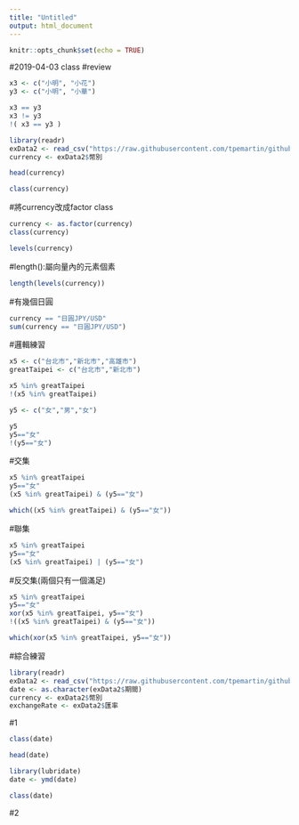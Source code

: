 ```yaml
---
title: "Untitled"
output: html_document
---
```


```r
knitr::opts_chunk$set(echo = TRUE)
```

#2019-04-03 class
#review
```r
x3 <- c("小明", "小花")
y3 <- c("小明", "小華")

x3 == y3
x3 != y3
!( x3 == y3 )
```

```r
library(readr)
exData2 <- read_csv("https://raw.githubusercontent.com/tpemartin/github-data/master/exData2.csv")
currency <- exData2$幣別
```
```r
head(currency)
```

```r
class(currency)
```

#將currency改成factor class
```r
currency <- as.factor(currency)
class(currency)
```

```r
levels(currency)
```
#length():屬向量內的元素個素
```r
length(levels(currency))
```
#有幾個日圓
```r
currency == "日圓JPY/USD"
sum(currency == "日圓JPY/USD")
```

#邏輯練習
```r
x5 <- c("台北市","新北市","高雄市")
greatTaipei <- c("台北市","新北市")

x5 %in% greatTaipei
!(x5 %in% greatTaipei)
```

```r
y5 <- c("女","男","女")

y5
y5=="女"
!(y5=="女")
```

#交集
```r
x5 %in% greatTaipei
y5=="女"
(x5 %in% greatTaipei) & (y5=="女")
```

```r
which((x5 %in% greatTaipei) & (y5=="女"))
```

#聯集
```r
x5 %in% greatTaipei
y5=="女"
(x5 %in% greatTaipei) | (y5=="女")
```

#反交集(兩個只有一個滿足)
```r
x5 %in% greatTaipei
y5=="女"
xor(x5 %in% greatTaipei, y5=="女")
!((x5 %in% greatTaipei) & (y5=="女"))
```

```r
which(xor(x5 %in% greatTaipei, y5=="女"))
```

#綜合練習
```r
library(readr)
exData2 <- read_csv("https://raw.githubusercontent.com/tpemartin/github-data/master/exData2.csv")
date <- as.character(exData2$期間)
currency <- exData2$幣別
exchangeRate <- exData2$匯率
```
#1
```r
class(date)
```
```r
head(date)
```

```r
library(lubridate)
date <- ymd(date)
```

```r
class(date)
```

#2
```r

```


